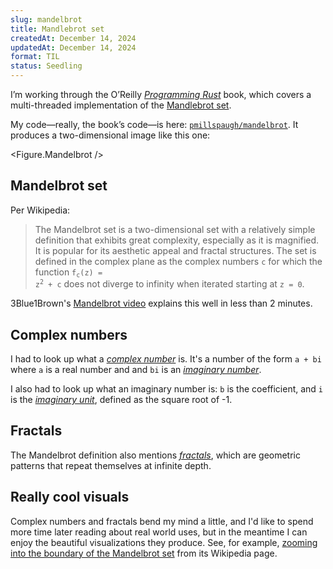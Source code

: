 ```yaml
---
slug: mandelbrot
title: Mandlebrot set
createdAt: December 14, 2024
updatedAt: December 14, 2024
format: TIL
status: Seedling
---
```


I’m working through the O’Reilly [_Programming Rust_](https://www.goodreads.com/book/show/25550614-programming-rust) book, which covers a multi-threaded implementation of the [Mandlebrot set](https://en.wikipedia.org/wiki/Mandelbrot_set).

My code—really, the book’s code—is here: [`pmillspaugh/mandelbrot`](https://github.com/pmillspaugh/mandelbrot). It produces a two-dimensional image like this one:

<Figure.Mandelbrot />

## Mandelbrot set

Per Wikipedia:

> The Mandelbrot set is a two-dimensional set with a relatively simple definition that exhibits great complexity, especially as it is magnified. It is popular for its aesthetic appeal and fractal structures. The set is defined in the complex plane as the complex numbers <code>c</code> for which the function <code>f<sub>c</sub>(z) = z<sup>2</sup> + c</code> does not diverge to infinity when iterated starting at <code>z = 0</code>.

3Blue1Brown's [Mandelbrot video](https://www.youtube.com/watch?v=y9BK--OxZpY) explains this well in less than 2 minutes.

## Complex numbers

I had to look up what a [_complex number_](https://en.wikipedia.org/wiki/Complex_number) is. It's a number of the form `a + bi` where `a` is a real number and and `bi` is an [_imaginary number_](https://en.wikipedia.org/wiki/Imaginary_number).

I also had to look up what an imaginary number is: `b` is the coefficient, and `i` is the [_imaginary unit_](https://en.wikipedia.org/wiki/Imaginary_unit), defined as the square root of -1.

## Fractals

The Mandelbrot definition also mentions [_fractals_](https://en.wikipedia.org/wiki/Fractal), which are geometric patterns that repeat themselves at infinite depth.

## Really cool visuals

Complex numbers and fractals bend my mind a little, and I'd like to spend more time later reading about real world uses, but in the meantime I can enjoy the beautiful visualizations they produce. See, for example, [zooming into the boundary of the Mandelbrot set](https://en.wikipedia.org/wiki/Mandelbrot_set#/media/File:Mandelbrot_sequence_new.gif) from its Wikipedia page.
